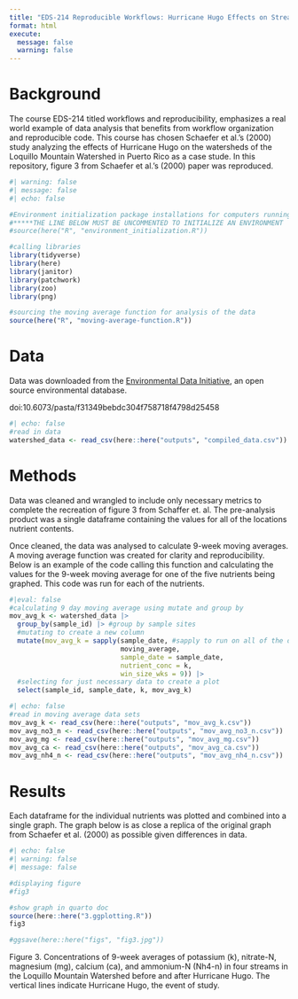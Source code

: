 ```yaml
---
title: "EDS-214 Reproducible Workflows: Hurricane Hugo Effects on Stream Chemistry"
format: html
execute:
  message: false
  warning: false
---
```


# Background

The course EDS-214 titled workflows and reproducibility, emphasizes a real world example of data analysis that benefits from workflow organization and reproducible code. This course has chosen Schaefer et al.'s (2000) study analyzing the effects of Hurricane Hugo on the watersheds of the Loquillo Mountain Watershed in Puerto Rico as a case stude. In this repository, figure 3 from Schaefer et al.'s (2000) paper was reproduced.

```r
#| warning: false
#| message: false
#| echo: false

#Environment initialization package installations for computers running this data set for the first time
#*****THE LINE BELOW MUST BE UNCOMMENTED TO INITIALIZE AN ENVIRONMENT
#source(here("R", "environment_initialization.R"))

#calling libraries
library(tidyverse)
library(here)
library(janitor)
library(patchwork)
library(zoo)
library(png)

#sourcing the moving average function for analysis of the data 
source(here("R", "moving-average-function.R"))
```

# Data

Data was downloaded from the [Environmental Data Initiative](https://portal.edirepository.org/nis/metadataviewer?packageid=knb-lter-luq.20.4923064), an open source environmental database.

doi:10.6073/pasta/f31349bebdc304f758718f4798d25458

```r
#| echo: false
#read in data
watershed_data <- read_csv(here::here("outputs", "compiled_data.csv"))
```

# Methods

Data was cleaned and wrangled to include only necessary metrics to complete the recreation of figure 3 from Schaffer et. al. The pre-analysis product was a single dataframe containing the values for all of the locations nutrient contents.

Once cleaned, the data was analysed to calculate 9-week moving averages. A moving average function was created for clarity and reproducibility. Below is an example of the code calling this function and calculating the values for the 9-week moving average for one of the five nutrients being graphed. This code was run for each of the nutrients.

```r
#|eval: false
#calculating 9 day moving average using mutate and group by 
mov_avg_k <- watershed_data |> 
  group_by(sample_id) |> #group by sample sites
  #mutating to create a new column
  mutate(mov_avg_k = sapply(sample_date, #sapply to run on all of the data 
                            moving_average, 
                            sample_date = sample_date, 
                            nutrient_conc = k, 
                            win_size_wks = 9)) |> 
  #selecting for just necessary data to create a plot 
  select(sample_id, sample_date, k, mov_avg_k)

```

```r
#| echo: false
#read in moving average data sets
mov_avg_k <- read_csv(here::here("outputs", "mov_avg_k.csv"))
mov_avg_no3_n <- read_csv(here::here("outputs", "mov_avg_no3_n.csv"))
mov_avg_mg <- read_csv(here::here("outputs", "mov_avg_mg.csv"))
mov_avg_ca <- read_csv(here::here("outputs", "mov_avg_ca.csv"))
mov_avg_nh4_n <- read_csv(here::here("outputs", "mov_avg_nh4_n.csv"))
```

# Results

Each dataframe for the individual nutrients was plotted and combined into a single graph. The graph below is as close a replica of the original graph from Schaefer et al. (2000) as possible given differences in data.

```r
#| echo: false
#| warning: false
#| message: false

#displaying figure
#fig3

#show graph in quarto doc
source(here::here("3.ggplotting.R"))
fig3

#ggsave(here::here("figs", "fig3.jpg"))

```

Figure 3. Concentrations of 9-week averages of potassium (k), nitrate-N, magnesium (mg), calcium (ca), and ammonium-N (Nh4-n) in four streams in the Loquillo Mountain Watershed before and after Hurricane Hugo. The vertical lines indicate Hurricane Hugo, the event of study.
